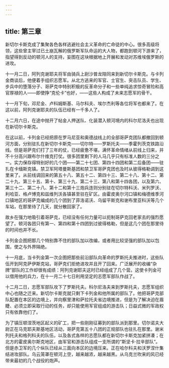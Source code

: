 ```yaml
---
---
---
```

title: 第三章
---




新切尔卡斯克成了集聚各色各样逃避社会主义革命的亡命徒的中心。很多高级将领，这些曾主宰过已土崩瓦解的俄罗斯军队命运的大人物，都跑到顿河下游来了，指望得到反动的顿河人的支持，妄图在这块根据地上开展和发动对苏维埃俄罗斯的进攻。

十一月二日，阿列克谢耶夫将军由骑兵上尉沙普龙陪同来到新切尔卡斯克。与卡列金商谈后，他便着手组织志愿军。从北方逃来的军官、士官生、突击队员、学生、步兵中的堕落分子、哥萨克中特别积极的反革命分子和一些单纯追求惊奇冒险和高官厚禄的人——即使挣“克伦卡”也好，——这些人构成了未来志愿军的骨干。

十一月下旬，邓尼金、卢科姆斯基、马尔科夫、埃尔杰利等各位将军也都来了。在这以前，阿列克谢耶夫的队伍已经有一千多人了。

十二月六日，在途中抛开了帖金人押送队、化装潜入顿河境内的科尔尼洛夫也出现在新切尔卡斯克。

在这以前，卡列金已经把原在罗马尼亚和奥德战线上的全部哥萨克团队都撤回到顿河方面，分别驻扎在新切尔卡斯克——切尔特——罗斯托夫——季霍列茨克铁路沿线。但是哥萨克们打了三年的仗，已经疲惫不堪，满怀革命情绪从前线上归来，并不十分高兴跟布尔什维克打仗。很多团里剩下的人马几乎只有标准人数的三分之一。实力保存得特别好的几个团——第二十七团、第四十四团和第二后备团——驻扎在卡缅斯克镇。禁卫军阿塔曼斯基团和禁卫军哥萨克团也及时从彼得格勒调到这里来了。从前线调回来的第五十八、第五十二、第四十三、第二十八、第十二、第二十九、第三十五、第十、第三十九、第二十三、第八和第十四各团，以及第六、第三十二、第二十八、第十二和第十三炮兵连则分别驻在切尔特科沃、米列罗沃、利哈亚、格卢博克和兹维列沃各镇甚至驻在矿区。由霍皮奥尔河口镇和梅德维季河口镇地区的哥萨克编成的几个团到了菲洛诺沃、乌留平斯克和谢布里亚科沃等几个车站，在那里待了几天，就分散回家了。

故乡在强力地吸引着哥萨克，已经没有任何力量可以扼制哥萨克回老家去的强烈愿望了。顿河各团只有第一、第四和第十四团到过彼得格勒，但是这几个团在那里待的时间也并不长。

卡列金企图把那几个特别靠不住的部队加以改编，或者用比较坚强的部队加以包围，使之与外界隔绝。

十一月底，当卡列金第一次企图把那些前沿部队向革命的罗斯托夫推进时，这些队伍开到阿克萨伊斯克站，哥萨克们拒绝进攻并且开了回来。广泛展开的收编“杂牌”部队的工作却很有成绩：阿列克谢耶夫这时已经组成了几个营。这使卡列金可以借用他的兵力，在十一月二十七日利用坚定的志愿军部队作战了。

十二月二日，志愿军部队攻下了罗斯托夫。科尔尼洛夫来到罗斯托夫，志愿军组织中心也随之迁来。新切尔卡斯克就只剩下卡列金和他所属的部队了。他把哥萨克部队配置在本区的边境上，并向察里津和萨拉托夫省边境推进，但是为了解决迫在眉睫、必须立即采取行动的任务，却只能使用军官组成的游击队；日益式微的军政权只有依靠他们了。

为了镇压顿涅茨地区起义的矿工，把一些刚刚征募到的部队派到那里。切尔诺夫大尉正在马克耶夫斯基地区活动，哥萨克第五十八团的正规部队也驻扎在那里。谢米列托夫和格列科夫的队伍，以及各式各样的志愿队都在新切尔卡斯克加紧拼凑；在北方的霍皮奥尔斯克地区，由军官和游击队组成一支所谓的“斯坚卡·拉辛部队”。但是赤卫军的几个纵队已经从三面向本区的边境压来。正在哈尔科夫和沃罗涅什集结进攻部队。乌云笼罩在顿河上空，越来越浓，越来越黑。从乌克兰吹来的风已经带来最初的几个战役的炮声。